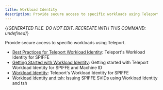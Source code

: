 ```yaml
---
title: Workload Identity
description: Provide secure access to specific workloads using Teleport.
---
```


{/*GENERATED FILE. DO NOT EDIT. RECREATE WITH THIS COMMAND:
undefined*/}

Provide secure access to specific workloads using Teleport.

- [Best Practices for Teleport Workload Identity](/best-practices.mdx): Teleport's Workload Identity for SPIFFE
- [Getting Started with Workload Identity](/getting-started.mdx): Getting started with Teleport Workload Identity for SPIFFE and Machine ID
- [Workload Identity](/overview.mdx): Teleport's Workload Identity for SPIFFE
- [Workload Identity and tsh](/tsh.mdx): Issuing SPIFFE SVIDs using Workload Identity and tsh
